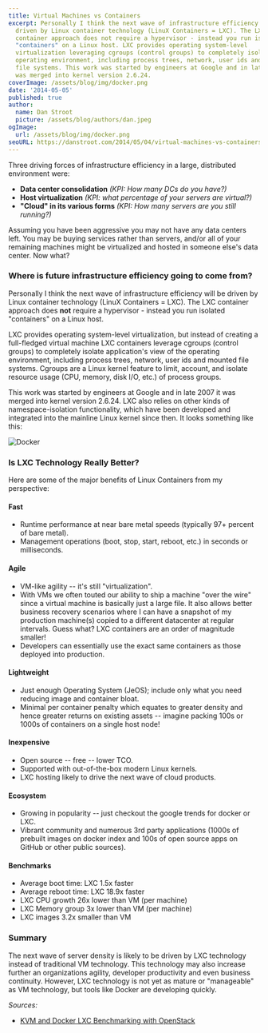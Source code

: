 ```yaml
---
title: Virtual Machines vs Containers
excerpt: Personally I think the next wave of infrastructure efficiency will be
  driven by Linux container technology (LinuX Containers = LXC). The LXC
  container approach does not require a hypervisor - instead you run isolated
  "containers" on a Linux host. LXC provides operating system-level
  virtualization leveraging cgroups (control groups) to completely isolate the
  operating environment, including process trees, network, user ids and mounted
  file systems. This work was started by engineers at Google and in late 2007 it
  was merged into kernel version 2.6.24.
coverImage: /assets/blog/img/docker.png
date: '2014-05-05'
published: true
author:
  name: Dan Stroot
  picture: /assets/blog/authors/dan.jpeg
ogImage:
  url: /assets/blog/img/docker.png
seoURL: https://danstroot.com/2014/05/04/virtual-machines-vs-containers/
---
```


Three driving forces of infrastructure efficiency in a large, distributed environment were:

- **Data center consolidation** _(KPI: How many DCs do you have?)_
- **Host virtualization** _(KPI: what percentage of your servers are virtual?)_
- **"Cloud" in its various forms** _(KPI: How many servers are you still running?)_

Assuming you have been aggressive you may not have any data centers left. You may be buying services rather than servers, and/or all of your remaining machines might be virtualized and hosted in someone else's data center. Now what?

### Where is future infrastructure efficiency going to come from?

Personally I think the next wave of infrastructure efficiency will be driven by Linux container technology (LinuX Containers = LXC). The LXC container approach does **not** require a hypervisor - instead you run isolated "containers" on a Linux host.

LXC provides operating system-level virtualization, but instead of creating a full-fledged virtual machine LXC containers leverage cgroups (control groups) to completely isolate application's view of the operating environment, including process trees, network, user ids and mounted file systems. Cgroups are a Linux kernel feature to limit, account, and isolate resource usage (CPU, memory, disk I/O, etc.) of process groups.

This work was started by engineers at Google and in late 2007 it was merged into kernel version 2.6.24. LXC also relies on other kinds of namespace-isolation functionality, which have been developed and integrated into the mainline Linux kernel since then. It looks something like this:

![Docker](/assets/blog/img/dockervsvm.png)

### Is LXC Technology Really Better?

Here are some of the major benefits of Linux Containers from my perspective:

#### Fast

- Runtime performance at near bare metal speeds (typically 97+ percent of bare metal).
- Management operations (boot, stop, start, reboot, etc.) in seconds or milliseconds.

#### Agile

- VM-like agility -- it's still "virtualization".
- With VMs we often touted our ability to ship a machine "over the wire" since a virtual machine is basically just a large file. It also allows better business recovery scenarios where I can have a snapshot of my production machine(s) copied to a different datacenter at regular intervals. Guess what? LXC containers are an order of magnitude smaller!
- Developers can essentially use the exact same containers as those deployed into production.

#### Lightweight

- Just enough Operating System (JeOS); include only what you need reducing image and container bloat.
- Minimal per container penalty which equates to greater density and hence greater returns on existing assets -- imagine packing 100s or 1000s of containers on a single host node!

#### Inexpensive

- Open source -- free -- lower TCO.
- Supported with out-of-the-box modern Linux kernels.
- LXC hosting likely to drive the next wave of cloud products.

#### Ecosystem

- Growing in popularity -- just checkout the google trends for docker or LXC.
- Vibrant community and numerous 3rd party applications (1000s of prebuilt images on docker index and 100s of open source apps on GitHub or other public sources).

#### Benchmarks

- Average boot time: LXC 1.5x faster
- Average reboot time: LXC 18.9x faster
- LXC CPU growth 26x lower than VM (per machine)
- LXC Memory group 3x lower than VM (per machine)
- LXC images 3.2x smaller than VM

### Summary

The next wave of server density is likely to be driven by LXC technology instead of traditional VM technology. This technology may also increase further an organizations agility, developer productivity and even business continuity. However, LXC technology is not yet as mature or "manageable" as VM technology, but tools like Docker are developing quickly.

_Sources:_

- [KVM and Docker LXC Benchmarking with OpenStack](http://bodenr.blogspot.com/2014/05/kvm-and-docker-lxc-benchmarking-with.html)
